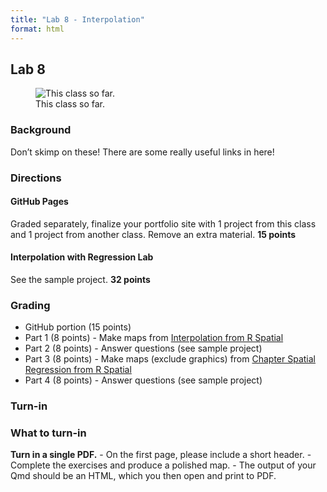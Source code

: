 ```yaml
---
title: "Lab 8 - Interpolation"
format: html
---
```


## Lab 8

![This class so far.](https://media.giphy.com/media/l3nWlEkpv5cIqe0QU/giphy.gif)

### Background

Don't skimp on these! There are some really useful links in here!

### Directions

#### GitHub Pages

Graded separately, finalize your portfolio site with 1 project from this class and 1 project from another class. Remove an extra material. **15 points**

#### Interpolation with Regression Lab

See the sample project. **32 points**

### Grading

-   GitHub portion (15 points)
-   Part 1 (8 points) - Make maps from [Interpolation from R Spatial](https://rspatial.org/analysis/4-interpolation.html)
-   Part 2 (8 points) - Answer questions (see sample project)
-   Part 3 (8 points) - Make maps (exclude graphics) from [Chapter Spatial Regression from R Spatial](https://rspatial.org/analysis/7-spregression.html)
-   Part 4 (8 points) - Answer questions (see sample project)

### Turn-in

::: {.alert .alert-info}
### What to turn-in

**Turn in a single PDF.** - On the first page, please include a short header. - Complete the exercises and produce a polished map. - The output of your Qmd should be an HTML, which you then open and print to PDF.
:::
